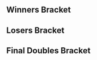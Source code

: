 {{DISPLAYTITLE:Zenith 2014: ''Melee'' Doubles Bracket}}{{SetGame|melee}}
{{tabs static
|name1=Overview
|link1=Zenith/2014/Melee
|name2=Round 1 Pools
|link2=Zenith/2014/Melee/Round 1 Pools
|name3=Round 2 Pools
|link3=Zenith/2014/Melee/Round 2 Pools
|name4=Singles Bracket
|link4=Zenith/2014/Melee/Singles Bracket
|name5=Doubles Bracket
|link5=Zenith/2014/Melee/Doubles Bracket
|This=5
}}
==Winners Bracket==
{{64DEDoublesWBracketA

<!--Round of 64-->
|r1m1t1p1=Mew2King |r1m1t1p2=Hax  |r1m1t1p1flag=us |r1m1t1p2flag=us |r1m1t1score=W |r1m1win=1
|r1m1t2p1=Bye |r1m1t2p2=Bye |r1m1p2flag= |r1m1p2score= 
|r1m2t1p1=RP |r1m2t1p2=Orji  |r1m2t1p1flag= |r1m2t1p2flag= |r1m2t1score=2 |r1m2win=1
|r1m2t2p1=Claw |r1m2t2p2=Tezzerator  |r1m2t2p1flag= |r1m2t2p2flag= |r1m2t2score=0 
|r1m3t1p1=dudutsai |r1m3t1p2=WeaponX  |r1m3t1p1flag=us |r1m3t1p2flag=us |r1m3t1score=2 |r1m3win=1
|r1m3t2p1=lilpartyguy |r1m3t2p2=Peterbread  |r1m3t2p1flag= |r1m3t2p2flag= |r1m3t2score=0 
|r1m4t1p1=Knut |r1m4t1p2=Che$$  |r1m4t1p1flag=us |r1m4t1p2flag=us |r1m4t1score=2 |r1m4win=1
|r1m4t2p1=Mcdoogle |r1m4t2p2=BigVegetaBluntz  |r1m4t2p1flag= |r1m4t2p2flag= |r1m4t2score=0 
|r1m5t1p1=Zhu |r1m5t1p2=Cactuar  |r1m5t1p1flag=us |r1m5t1p2flag=us |r1m5t1score=2 |r1m5win=1
|r1m5t2p1=Jagger |r1m5t2p2=PapaDav3  |r1m5t2p1flag= |r1m5t2p2flag= |r1m5t2score=0 
|r1m6t1p1=MasterofBlunts |r1m6t1p2=Bolt  |r1m6t1p1flag= |r1m6t1p2flag= |r1m6t1score=1 |r1m6win=2
|r1m6t2p1=SoupNJ |r1m6t2p2=Lemon  |r1m6t2p1flag= |r1m6t2p2flag= |r1m6t2score=2 
|r1m7t1p1=Swift |r1m7t1p2=Tian  |r1m7t1p1flag=us |r1m7t1p2flag=us |r1m7t1score=2 |r1m7win=1
|r1m7t2p1=WolfWarrior345 |r1m7t2p2=SmashVeteran  |r1m7t2p1flag= |r1m7t2p2flag= |r1m7t2score=0 
|r1m8t1p1=upke |r1m8t1p2=Andrewajt62  |r1m8t1p1flag= |r1m8t1p2flag= |r1m8t1score=2 |r1m8win=1
|r1m8t2p1=Elark |r1m8t2p2=EatingRaisins  |r1m8t2p1flag= |r1m8t2p2flag= |r1m8t2score=0 
|r1m9t1p1=Gahtzu |r1m9t1p2=Wizzrobe  |r1m9t1p1flag=us |r1m9t1p2flag=us |r1m9t1score=W |r1m9win=1
|r1m9t2p1=Bye |r1m9t2p2=Bye |r1m9p2flag= |r1m9p2score= 
|r1m10t1p1=Buu |r1m10t1p2=InfernalColonel  |r1m10t1p1flag= |r1m10t1p2flag= |r1m10t1score=0 |r1m10win=2
|r1m10t2p1=Oza |r1m10t2p2=samir  |r1m10t2p1flag= |r1m10t2p2flag= |r1m10t2score=2 
|r1m11t1p1=Fiya |r1m11t1p2=Cheezpuff  |r1m11t1p1flag=us |r1m11t1p2flag=us |r1m11t1score=2 |r1m11win=1
|r1m11t2p1=Puddn |r1m11t2p2=twod  |r1m11t2p1flag= |r1m11t2p2flag= |r1m11t2score=0 
|r1m12t1p1=John |r1m12t1p2=Crismas  |r1m12t1p1flag= |r1m12t1p2flag= |r1m12t1score=0 |r1m12win=2
|r1m12t2p1=Lock |r1m12t2p2=NoPantsParty  |r1m12t2p1flag= |r1m12t2p2flag= |r1m12t2score=2 
|r1m13t1p1=Nintendude |r1m13t1p2=Swedish Delight  |r1m13t1p1flag=us |r1m13t1p2flag=us |r1m13t1score=2 |r1m13win=1
|r1m13t2p1=Mattachew |r1m13t2p2=EnemyUnit  |r1m13t2p1flag= |r1m13t2p2flag= |r1m13t2score=0 
|r1m14t1p1=Barbie |r1m14t1p2=Xanax  |r1m14t1p1flag= |r1m14t1p2flag= |r1m14t1score=2 |r1m14win=1
|r1m14t2p1=Roid |r1m14t2p2=Lynx  |r1m14t2p1flag= |r1m14t2p2flag= |r1m14t2score=0 
|r1m15t1p1=Smuckers |r1m15t1p2=Smokey  |r1m15t1p1flag=us |r1m15t1p2flag=us |r1m15t1score=2 |r1m15win=1
|r1m15t2p1=Turkelton |r1m15t2p2=Urza  |r1m15t2p1flag= |r1m15t2p2flag= |r1m15t2score=0 
|r1m16t1p1=Fallout |r1m16t1p2=SoupLI  |r1m16t1p1flag= |r1m16t1p2flag= |r1m16t1score=2 |r1m16win=1
|r1m16t2p1=Oasis |r1m16t2p2=Sinji  |r1m16t2p1flag= |r1m16t2p2flag= |r1m16t2score=0 
|r1m17t1p1=Zero |r1m17t1p2=Axe |r1m1p17flag=  |r1m17t1p1flag=cl |r1m17t1p2flag=us |r1m17t1score=W |r1m17win=1
|r1m17t2p1=Bye |r1m17t2p2=Bye |r1m17p2flag= |r1m17p2score= 
|r1m18t1p1=Subtle |r1m18t1p2=JKJ  |r1m18t1p1flag= |r1m18t1p2flag=us |r1m18t1score=2 |r1m18win=1
|r1m18t2p1=Reflection |r1m18t2p2=spaceguy  |r1m18t2p1flag= |r1m18t2p2flag= |r1m18t2score=0 
|r1m19t1p1=Vino |r1m19t1p2=Future  |r1m19t1p1flag= |r1m19t1p2flag= |r1m19t1score=0 |r1m19win=2
|r1m19t2p1=MoneyL-E-D |r1m19t2p2=Minty  |r1m19t2p1flag= |r1m19t2p2flag=us |r1m19t2score=2 
|r1m20t1p1=Kaeon |r1m20t1p2=SlasherKing  |r1m20t1p1flag=us |r1m20t1p2flag= |r1m20t1score=2 |r1m20win=1
|r1m20t2p1=Fury |r1m20t2p2=BrandyB  |r1m20t2p1flag= |r1m20t2p2flag= |r1m20t2score=0 
|r1m21t1p1=Sol |r1m21t1p2=Phish-It  |r1m21t1p1flag=us |r1m21t1p2flag=us |r1m21t1score=2 |r1m21win=1
|r1m21t2p1=Rob |r1m21t2p2=Tom  |r1m21t2p1flag= |r1m21t2p2flag= |r1m21t2score=0 
|r1m22t1p1=GGKyle |r1m22t1p2=Durachef  |r1m22t1p1flag= |r1m22t1p2flag= |r1m22t1score=1 |r1m22win=2
|r1m22t2p1=Starburst420 |r1m22t2p2=moonpants  |r1m22t2p1flag= |r1m22t2p2flag= |r1m22t2score=2 
|r1m23t1p1=Ryobeat |r1m23t1p2=Codi  |r1m23t1p1flag=us |r1m23t1p2flag=us |r1m23t1score=2 |r1m23win=1
|r1m23t2p1=Zico |r1m23t2p2=Quantum  |r1m23t2p1flag= |r1m23t2p2flag= |r1m23t2score=0 
|r1m24t1p1=Mpg |r1m24t1p2=Gsg  |r1m24t1p1flag= |r1m24t1p2flag= |r1m24t1score=0 |r1m24win=2
|r1m24t2p1=Noogie |r1m24t2p2=TGP  |r1m24t2p1flag= |r1m24t2p2flag= |r1m24t2score=2 
|r1m25t1p1=The Moon |r1m25t1p2=DJ Nintendo  |r1m25t1p1flag=us |r1m25t1p2flag=us |r1m25t1score=W |r1m25win=1
|r1m25t2p1=Bye |r1m25t2p2=Bye |r1m25p2flag= |r1m25p2score= 
|r1m26t1p1=Fez$ |r1m26t1p2=Jank  |r1m26t1p1flag= |r1m26t1p2flag= |r1m26t1score=2 |r1m26win=1
|r1m26t2p1=Hakku |r1m26t2p2=Skipr  |r1m26t2p1flag= |r1m26t2p2flag= |r1m26t2score=1 
|r1m27t1p1=Kofi |r1m27t1p2=GreenRanger  |r1m27t1p1flag=us |r1m27t1p2flag=us |r1m27t1score=2 |r1m27win=1
|r1m27t2p1=Kevorkian |r1m27t2p2=Zofrea  |r1m27t2p1flag=us |r1m27t2p2flag=us |r1m27t2score=0 
|r1m28t1p1=Darktooth |r1m28t1p2=SHWA  |r1m28t1p1flag=us |r1m28t1p2flag=us |r1m28t1score=2 |r1m28win=1
|r1m28t2p1=FupaMcnugget |r1m28t2p2=TamraelGrimm  |r1m28t2p1flag= |r1m28t2p2flag= |r1m28t2score=0 
|r1m29t1p1=Zanguzen |r1m29t1p2=Jsex  |r1m29t1p1flag=us |r1m29t1p2flag=us |r1m29t1score=2 |r1m29win=1
|r1m29t2p1=RogueRev |r1m29t2p2=Alti  |r1m29t2p1flag= |r1m29t2p2flag= |r1m29t2score=0 
|r1m30t1p1=Viicando |r1m30t1p2=Infinite8bits  |r1m30t1p1flag= |r1m30t1p2flag= |r1m30t1score=0 |r1m30win=2
|r1m30t2p1=Gallo |r1m30t2p2=Eli  |r1m30t2p1flag= |r1m30t2p2flag= |r1m30t2score=2 
|r1m31t1p1=Ryan_K |r1m31t1p2=Esco  |r1m31t1p1flag=us |r1m31t1p2flag=us |r1m31t1score=2 |r1m31win=1
|r1m31t2p1=SnooSnoo |r1m31t2p2=Fitz  |r1m31t2p1flag= |r1m31t2p2flag= |r1m31t2score=0 
|r1m32t1p1=YoungMarth |r1m32t1p2=eg0r  |r1m32t1p1flag=us |r1m32t1p2flag=us |r1m32t1score=2 |r1m32win=1
|r1m32t2p1=TomKCCO |r1m32t2p2=Rob*  |r1m32t2p1flag= |r1m32t2p2flag= |r1m32t2score=0 

<!--Round of 32-->
|r2m1t1p1=Mew2King |r2m1t1p2=Hax  |r2m1t1p1flag=us |r2m1t1p2flag=us |r2m1t1score=2 |r2m1win=1
|r2m1t2p1=RP |r2m1t2p2=Orji  |r2m1t2p1flag= |r2m1t2p2flag= |r2m1t2score=0
|r2m2t1p1=dudutsai |r2m2t1p2=WeaponX  |r2m2t1p1flag=us |r2m2t1p2flag=us |r2m2t1score=2 |r2m2win=1
|r2m2t2p1=Knut |r2m2t2p2=Che$$  |r2m2t2p1flag=us |r2m2t2p2flag=us |r2m2t2score=0
|r2m3t1p1=Zhu |r2m3t1p2=Cactuar  |r2m3t1p1flag=us |r2m3t1p2flag=us |r2m3t1score=2 |r2m3win=1
|r2m3t2p1=SoupNJ |r2m3t2p2=Lemon  |r2m3t2p1flag= |r2m3t2p2flag= |r2m3t2score=0
|r2m4t1p1=Swift |r2m4t1p2=Tian  |r2m4t1p1flag=us |r2m4t1p2flag=us |r2m4t1score=2 |r2m4win=1
|r2m4t2p1=upke |r2m4t2p2=Andrewajt62  |r2m4t2p1flag= |r2m4t2p2flag= |r2m4t2score=0
|r2m5t1p1=Gahtzu |r2m5t1p2=Wizzrobe  |r2m5t1p1flag=us |r2m5t1p2flag=us |r2m5t1score=2 |r2m5win=1
|r2m5t2p1=Oza |r2m5t2p2=samir  |r2m5t2p1flag= |r2m5t2p2flag= |r2m5t2score=0
|r2m6t1p1=Fiya |r2m6t1p2=Cheezpuff  |r2m6t1p1flag=us |r2m6t1p2flag=us |r2m6t1score=2 |r2m6win=1
|r2m6t2p1=Lock |r2m6t2p2=NoPantsParty  |r2m6t2p1flag= |r2m6t2p2flag= |r2m6t2score=0
|r2m7t1p1=Nintendude |r2m7t1p2=Swedish Delight  |r2m7t1p1flag=us |r2m7t1p2flag=us |r2m7t1score=2 |r2m7win=1
|r2m7t2p1=Barbie |r2m7t2p2=Xanax  |r2m7t2p1flag= |r2m7t2p2flag= |r2m7t2score=0
|r2m8t1p1=Smuckers |r2m8t1p2=Smokey  |r2m8t1p1flag=us |r2m8t1p2flag=us |r2m8t1score=2 |r2m8win=1
|r2m8t2p1=Fallout |r2m8t2p2=SoupLI  |r2m8t2p1flag= |r2m8t2p2flag= |r2m8t2score=0
|r2m9t1p1=Zero |r2m9t1p2=Axe  |r2m9t1p1flag=cl |r2m9t1p2flag=us |r2m9t1score=2 |r2m9win=1
|r2m9t2p1=Subtle |r2m9t2p2=JKJ  |r2m9t2p1flag= |r2m9t2p2flag=us |r2m9t2score=0
|r2m10t1p1=MoneyL-E-D |r2m10t1p2=Minty  |r2m10t1p1flag= |r2m10t1p2flag=us |r2m10t1score=0 |r2m10win=2
|r2m10t2p1=Kaeon |r2m10t2p2=SlasherKing  |r2m10t2p1flag=us |r2m10t2p2flag= |r2m10t2score=2
|r2m11t1p1=Sol |r2m11t1p2=Phish-It  |r2m11t1p1flag=us |r2m11t1p2flag=us |r2m11t1score=2 |r2m11win=1
|r2m11t2p1=Starburst420 |r2m11t2p2=moonpants  |r2m11t2p1flag= |r2m11t2p2flag= |r2m11t2score=0
|r2m12t1p1=Ryobeat |r2m12t1p2=Codi  |r2m12t1p1flag=us |r2m12t1p2flag=us |r2m12t1score=2 |r2m12win=1
|r2m12t2p1=Noogie |r2m12t2p2=TGP  |r2m12t2p1flag= |r2m12t2p2flag= |r2m12t2score=0
|r2m13t1p1=The Moon |r2m13t1p2=DJ Nintendo  |r2m13t1p1flag=us |r2m13t1p2flag=us |r2m13t1score=2 |r2m13win=1
|r2m13t2p1=Fez$ |r2m13t2p2=Jank  |r2m13t2p1flag= |r2m13t2p2flag= |r2m13t2score=0
|r2m14t1p1=Kofi |r2m14t1p2=GreenRanger  |r2m14t1p1flag=us |r2m14t1p2flag=us |r2m14t1score=0 |r2m14win=2
|r2m14t2p1=Darktooth |r2m14t2p2=SHWA  |r2m14t2p1flag=us |r2m14t2p2flag=us |r2m14t2score=2
|r2m15t1p1=Zanguzen |r2m15t1p2=Jsex  |r2m15t1p1flag=us |r2m15t1p2flag=us |r2m15t1score=2 |r2m15win=1
|r2m15t2p1=Gallo |r2m15t2p2=Eli  |r2m15t2p1flag= |r2m15t2p2flag= |r2m15t2score=0
|r2m16t1p1=Ryan_K |r2m16t1p2=Esco  |r2m16t1p1flag=us |r2m16t1p2flag=us |r2m16t1score=2 |r2m16win=1
|r2m16t2p1=YoungMarth |r2m16t2p2=eg0r  |r2m16t2p1flag=us |r2m16t2p2flag=us |r2m16t2score=0

<!--Round of 16-->
|r3m1t1p1=Mew2King |r3m1t1p2=Hax  |r3m1t1p1flag=us |r3m1t1p2flag=us |r3m1t1score=2 |r3m1win=1
|r3m1t2p1=dudutsai |r3m1t2p2=WeaponX  |r3m1t2p1flag=us |r3m1t2p2flag=us |r3m1t2score=0

|r3m2t1p1=Zhu |r3m2t1p2=Cactuar  |r3m2t1p1flag=us |r3m2t1p2flag=us |r3m2t1score=2 |r3m2win=1
|r3m2t2p1=Swift |r3m2t2p2=Tian  |r3m2t2p1flag=us |r3m2t2p2flag=us |r3m2t2score=1
|r3m2t1p1char1=fox |r3m2t1p1stock1=0 |r3m2t1p2char1=fox |r3m2t1p2stock1=0
|r3m2t2p1char1=fox |r3m2t2p1stock1=1 |r3m2t2p2char1=sheik |r3m2t2p2stock1=1 |r3m2win1=2 |r3m2stage1=Dream Land
|r3m2t1p1char2=fox |r3m2t1p1stock2=2 |r3m2t1p2char2=fox |r3m2t1p2stock2=1
|r3m2t2p1char2=fox |r3m2t2p1stock2=0 |r3m2t2p2char2=sheik |r3m2t2p2stock2=0 |r3m2win2=1 |r3m2stage2=Final Destination
|r3m2t1p1char3=fox |r3m2t1p1stock3=1 |r3m2t1p2char3=fox |r3m2t1p2stock3=1
|r3m2t2p1char3=fox |r3m2t2p1stock3=0 |r3m2t2p2char3=sheik |r3m2t2p2stock3=0 |r3m2win3=1 |r3m2stage3=Yoshi's Story
|r3m2details={{BracketMatchDetails|preview=|lrthread=|interview=|recap=|comment=|live=|vod=https://youtu.be/uamTtYj2-LE}}

|r3m3t1p1=Gahtzu |r3m3t1p2=Wizzrobe  |r3m3t1p1flag=us |r3m3t1p2flag=us |r3m3t1score=2 |r3m3win=1
|r3m3t2p1=Fiya |r3m3t2p2=Cheezpuff  |r3m3t2p1flag=us |r3m3t2p2flag=us |r3m3t2score=0
|r3m4t1p1=Nintendude |r3m4t1p2=Swedish Delight  |r3m4t1p1flag=us |r3m4t1p2flag=us |r3m4t1score=2 |r3m4win=1
|r3m4t2p1=Smuckers |r3m4t2p2=Smokey  |r3m4t2p1flag=us |r3m4t2p2flag=us |r3m4t2score=0
|r3m5t1p1=Zero |r3m5t1p2=Axe  |r3m5t1p1flag=cl |r3m5t1p2flag=us |r3m5t1score=2 |r3m5win=1
|r3m5t2p1=Kaeon |r3m5t2p2=SlasherKing  |r3m5t2p1flag=us |r3m5t2p2flag= |r3m5t2score=0

|r3m6t1p1=Sol |r3m6t1p2=Phish-It  |r3m6t1p1flag=us |r3m6t1p2flag=us |r3m6t1score=2 |r3m6win=1
|r3m6t2p1=Ryobeat |r3m6t2p2=Codi  |r3m6t2p1flag=us |r3m6t2p2flag=us |r3m6t2score=0
|r3m6t1p1char1=fox |r3m6t1p1stock1=1 |r3m6t1p2char1=peach |r3m6t1p2stock1=2
|r3m6t2p1char1=peach |r3m6t2p1stock1=0 |r3m6t2p2char1=fox |r3m6t2p2stock1=0 |r3m6win1=1 |r3m6stage1=Battlefield
|r3m6t1p1char2=fox |r3m6t1p1stock2=1 |r3m6t1p2char2=peach |r3m6t1p2stock2=0
|r3m6t2p1char2=peach |r3m6t2p1stock2=0 |r3m6t2p2char2=fox |r3m6t2p2stock2=0 |r3m6win2=1 |r3m6stage2=Pokémon Stadium
|r3m6details={{BracketMatchDetails|preview=|lrthread=|interview=|recap=|comment=|live=|vod=https://youtu.be/7j2jnCsMvq8}}

|r3m7t1p1=The Moon |r3m7t1p2=DJ Nintendo  |r3m7t1p1flag=us |r3m7t1p2flag=us |r3m7t1score=2 |r3m7win=1
|r3m7t2p1=Darktooth |r3m7t2p2=SHWA  |r3m7t2p1flag=us |r3m7t2p2flag=us |r3m7t2score=0
|r3m8t1p1=Zanguzen |r3m8t1p2=Jsex  |r3m8t1p1flag=us |r3m8t1p2flag=us |r3m8t1score=2 |r3m8win=1
|r3m8t2p1=Ryan_K |r3m8t2p2=Esco  |r3m8t2p1flag=us |r3m8t2p2flag=us |r3m8t2score=1

<!--Round of 8-->
|r4m1t1p1=Mew2King |r4m1t1p2=Hax  |r4m1t1p1flag=us |r4m1t1p2flag=us |r4m1t1score=2 |r4m1win=1
|r4m1t2p1=Zhu |r4m1t2p2=Cactuar  |r4m1t2p1flag=us |r4m1t2p2flag=us |r4m1t2score=0
|r4m1t1p1char1=sheik |r4m1t1p1stock1=2 |r4m1t1p2char1=fox |r4m1t1p2stock1=2
|r4m1t2p1char1=falco |r4m1t2p1stock1=0 |r4m1t2p2char1=fox |r4m1t2p2stock1=0 |r4m1win1=1 |r4m1stage1=Final Destination
|r4m1t1p1char2=sheik |r4m1t1p1stock2=1 |r4m1t1p2char2=fox |r4m1t1p2stock2=2
|r4m1t2p1char2=fox |r4m1t2p1stock2=0 |r4m1t2p2char2=fox |r4m1t2p2stock2=0 |r4m1win2=1 |r4m1stage2=Pokémon Stadium
|r4m1details={{BracketMatchDetails|preview=|lrthread=|interview=|recap=|comment=|live=|vod=https://youtu.be/hR4Nu834H7U}}

|r4m2t1p1=Gahtzu |r4m2t1p2=Wizzrobe  |r4m2t1p1flag=us |r4m2t1p2flag=us |r4m2t1score=0 |r4m2win=2
|r4m2t2p1=Nintendude |r4m2t2p2=Swedish Delight  |r4m2t2p1flag=us |r4m2t2p2flag=us |r4m2t2score=2

|r4m3t1p1=Zero |r4m3t1p2=Axe  |r4m3t1p1flag=cl |r4m3t1p2flag=us |r4m3t1score=2 |r4m3win=1
|r4m3t2p1=Sol |r4m3t2p2=Phish-It  |r4m3t2p1flag=us |r4m3t2p2flag=us |r4m3t2score=0
|r4m3t1p1char1=fox |r4m3t1p1stock1=2 |r4m3t1p2char1=pikachu |r4m3t1p2stock1=3
|r4m3t2p1char1=fox |r4m3t2p1stock1=0 |r4m3t2p2char1=peach |r4m3t2p2stock1=0 |r4m3win1=1 |r4m3stage1=Battlefield
|r4m3t1p1char2=fox |r4m3t1p1stock2=1 |r4m3t1p2char2=pikachu |r4m3t1p2stock2=1
|r4m3t2p1char2=fox |r4m3t2p1stock2=0 |r4m3t2p2char2=ganon |r4m3t2p2stock2=0 |r4m3win2=1 |r4m3stage2=Battlefield
|r4m3details={{BracketMatchDetails|preview=|lrthread=|interview=|recap=|comment=|live=|vod=https://youtu.be/-UOzxuSa_TU}}

|r4m4t1p1=The Moon |r4m4t1p2=DJ Nintendo  |r4m4t1p1flag=us |r4m4t1p2flag=us |r4m4t1score=2 |r4m4win=1
|r4m4t2p1=Zanguzen |r4m4t2p2=Jsex  |r4m4t2p1flag=us |r4m4t2p2flag=us |r4m4t2score=0

<!--Round of 4-->
|r5m1t1p1=Mew2King |r5m1t1p2=Hax  |r5m1t1p1flag=us |r5m1t1p2flag=us |r5m1t1score=2 
|r5m1t2p1=Nintendude |r5m1t2p2=Swedish Delight  |r5m1t2p1flag=us |r5m1t2p2flag=us |r5m1t2score=0 |r5m1win=1
|r5m1t1p1char1=sheik |r5m1t1p1stock1=2 |r5m1t1p2char1=fox |r5m1t1p2stock1=2
|r5m1t2p1char1=ic |r5m1t2p1stock1=0 |r5m1t2p2char1=sheik |r5m1t2p2stock1=0 |r5m1win1=1 |r5m1stage1=Final Destination
|r5m1t1p1char2=sheik |r5m1t1p1stock2=2 |r5m1t1p2char2=fox |r5m1t1p2stock2=2
|r5m1t2p1char2=ic |r5m1t2p1stock2=0 |r5m1t2p2char2=sheik |r5m1t2p2stock2=0 |r5m1win2=1 |r5m1stage2=Battlefield
|r5m1details={{BracketMatchDetails|preview=|lrthread=|interview=|recap=|comment=|live=|vod=https://youtu.be/JQtu_ug4HrE}}

|r5m2t1p1=Zero |r5m2t1p2=Axe  |r5m2t1p1flag=cl |r5m2t1p2flag=us |r5m2t1score=2 
|r5m2t2p1=The Moon |r5m2t2p2=DJ Nintendo  |r5m2t2p1flag=us |r5m2t2p2flag=us |r5m2t2score=0 |r5m2win=1
|r5m2t1p1char1=fox |r5m2t1p1stock1=0 |r5m2t1p2char1=pikachu |r5m2t1p2stock1=1
|r5m2t2p1char1=marth |r5m2t2p1stock1=0 |r5m2t2p2char1=fox |r5m2t2p2stock1=0 |r5m2win1=1 |r5m2stage1=Battlefield
|r5m2t1p1char2=fox |r5m2t1p1stock2=1 |r5m2t1p2char2=pikachu |r5m2t1p2stock2=0
|r5m2t2p1char2=marth |r5m2t2p1stock2=0 |r5m2t2p2char2=fox |r5m2t2p2stock2=0 |r5m2win2=1 |r5m2stage2=Battlefield
|r5m2details={{BracketMatchDetails|preview=|lrthread=|interview=|recap=|comment=|live=|vod=https://youtu.be/MAx472vLGEk}}
}}

==Losers Bracket==
{{64DEDoublesLBracketSmwA
|tourneylink=Zenith/2014/Melee
|tourneyname=Zenith 2014
|l1placement=49-64
|l2placement=33-48
|l3placement=25-32
|l4placement=17-24
|l5placement=13-16
|l6placement=9-12
|l7placement=7-8
|l8placement=5-6

|l1m1t1p1=Bye |l1m1t1p2=Bye |l1m1p1flag= |l1m1p1score= |l1m1win=
|l1m1t2p1=Bye |l1m1t2p2=Bye |l1m1p2flag= |l1m1p2score= 
|l1m2t1p1=lilpartyguy |l1m2t1p2=Peterbread  |l1m2t1p1flag= |l1m2t1p2flag= |l1m2t1score=0 |l1m2win=2
|l1m2t2p1=Mcdoogle |l1m2t2p2=BigVegetaBluntz  |l1m2t2p1flag= |l1m2t2p2flag= |l1m2t2score=2 
|l1m3t1p1=Jagger |l1m3t1p2=PapaDav3  |l1m3t1p1flag= |l1m3t1p2flag= |l1m3t1score=0 |l1m3win=2
|l1m3t2p1=MasterofBlunts |l1m3t2p2=Bolt  |l1m3t2p1flag= |l1m3t2p2flag= |l1m3t2score=2 
|l1m4t1p1=WolfWarrior345 |l1m4t1p2=SmashVeteran  |l1m4t1p1flag= |l1m4t1p2flag= |l1m4t1score=0 |l1m4win=2
|l1m4t2p1=Elark |l1m4t2p2=EatingRaisins  |l1m4t2p1flag= |l1m4t2p2flag= |l1m4t2score=2 
|l1m5t1p1=Bye |l1m5t1p2=Bye |l1m5p1flag= |l1m5p1score= |l1m5win=
|l1m5t2p1=Bye |l1m5t2p2=Bye |l1m5p2flag= |l1m5p2score= 
|l1m6t1p1=Puddn |l1m6t1p2=twod  |l1m6t1p1flag= |l1m6t1p2flag= |l1m6t1score=0 |l1m6win=2
|l1m6t2p1=John |l1m6t2p2=Crismas  |l1m6t2p1flag= |l1m6t2p2flag= |l1m6t2score=2 
|l1m7t1p1=Mattachew |l1m7t1p2=EnemyUnit  |l1m7t1p1flag= |l1m7t1p2flag= |l1m7t1score=0 |l1m7win=2
|l1m7t2p1=Roid |l1m7t2p2=Lynx  |l1m7t2p1flag= |l1m7t2p2flag= |l1m7t2score=2 
|l1m8t1p1=Turkelton |l1m8t1p2=Urza  |l1m8t1p1flag= |l1m8t1p2flag= |l1m8t1score=0 |l1m8win=2
|l1m8t2p1=Oasis |l1m8t2p2=Sinji  |l1m8t2p1flag= |l1m8t2p2flag= |l1m8t2score=2 
|l1m9t1p1=Bye |l1m9t1p2=Bye |l1m9p1flag= |l1m9p1score= |l1m9win=
|l1m9t2p1=Bye |l1m9t2p2=Bye |l1m9p2flag= |l1m9p2score= 
|l1m10t1p1=Vino |l1m10t1p2=Future  |l1m10t1p1flag= |l1m10t1p2flag= |l1m10t1score=2 |l1m10win=1
|l1m10t2p1=Fury |l1m10t2p2=BrandyB  |l1m10t2p1flag= |l1m10t2p2flag= |l1m10t2score=0 
|l1m11t1p1=Rob |l1m11t1p2=Tom  |l1m11t1p1flag= |l1m11t1p2flag= |l1m11t1score=2 |l1m11win=1
|l1m11t2p1=GGKyle |l1m11t2p2=Durachef  |l1m11t2p1flag= |l1m11t2p2flag= |l1m11t2score=0 
|l1m12t1p1=Zico |l1m12t1p2=Quantum  |l1m12t1p1flag= |l1m12t1p2flag= |l1m12t1score=0 |l1m12win=2
|l1m12t2p1=Mpg |l1m12t2p2=Gsg  |l1m12t2p1flag= |l1m12t2p2flag= |l1m12t2score=2 
|l1m13t1p1=Bye |l1m13t1p2=Bye |l1m13p1flag= |l1m13p1score= |l1m13win=
|l1m13t2p1=Bye |l1m13t2p2=Bye |l1m13p2flag= |l1m13p2score= 
|l1m14t1p1=Kevorkian |l1m14t1p2=Zofrea  |l1m14t1p1flag=us |l1m14t1p2flag=us |l1m14t1score=2 |l1m14win=1
|l1m14t2p1=FupaMcnugget |l1m14t2p2=TamraelGrimm  |l1m14t2p1flag= |l1m14t2p2flag= |l1m14t2score=0 
|l1m15t1p1=RogueRev |l1m15t1p2=Alti  |l1m15t1p1flag= |l1m15t1p2flag= |l1m15t1score=2 |l1m15win=1
|l1m15t2p1=Viicando |l1m15t2p2=Infinite8bits  |l1m15t2p1flag= |l1m15t2p2flag= |l1m15t2score=0 
|l1m16t1p1=SnooSnoo |l1m16t1p2=Fitz  |l1m16t1p1flag= |l1m16t1p2flag= |l1m16t1score=2 |l1m16win=1
|l1m16t2p1=TomKCCO |l1m16t2p2=Rob*  |l1m16t2p1flag= |l1m16t2p2flag= |l1m16t2score=1 

|l2m1t1p1=Fallout |l2m1t1p2=SoupLI  |l2m1t1p1flag= |l2m1t1p2flag= |l2m1t1score=2 |l2m1win=1
|l2m1t2p1=Claw |l2m1t2p2=Tezzerator  |l2m1t2p1flag= |l2m1t2p2flag= |l2m1t2score=0
|l2m2t1p1=Barbie |l2m2t1p2=Xanax  |l2m2t1p1flag= |l2m2t1p2flag= |l2m2t1score=2 |l2m2win=1
|l2m2t2p1=Mcdoogle |l2m2t2p2=BigVegetaBluntz  |l2m2t2p1flag= |l2m2t2p2flag= |l2m2t2score=0
|l2m3t1p1=Lock |l2m3t1p2=NoPantsParty  |l2m3t1p1flag= |l2m3t1p2flag= |l2m3t1score=0 |l2m3win=2
|l2m3t2p1=MasterofBlunts |l2m3t2p2=Bolt  |l2m3t2p1flag= |l2m3t2p2flag= |l2m3t2score=2
|l2m4t1p1=Oza |l2m4t1p2=samir  |l2m4t1p1flag= |l2m4t1p2flag= |l2m4t1score=2 |l2m4win=1
|l2m4t2p1=Elark |l2m4t2p2=EatingRaisins  |l2m4t2p1flag= |l2m4t2p2flag= |l2m4t2score=0
|l2m5t1p1=upke |l2m5t1p2=Andrewajt62  |l2m5t1p1flag= |l2m5t1p2flag= |l2m5t1score=2 |l2m5win=1
|l2m5t2p1=Buu |l2m5t2p2=InfernalColonel  |l2m5t2p1flag= |l2m5t2p2flag= |l2m5t2score=0
|l2m6t1p1=SoupNJ |l2m6t1p2=Lemon  |l2m6t1p1flag= |l2m6t1p2flag= |l2m6t1score=0 |l2m6win=2
|l2m6t2p1=John |l2m6t2p2=Crismas  |l2m6t2p1flag= |l2m6t2p2flag= |l2m6t2score=2
|l2m7t1p1=Knut |l2m7t1p2=Che$$  |l2m7t1p1flag=us |l2m7t1p2flag=us |l2m7t1score=2 |l2m7win=1
|l2m7t2p1=Roid |l2m7t2p2=Lynx  |l2m7t2p1flag= |l2m7t2p2flag= |l2m7t2score=0
|l2m8t1p1=RP |l2m8t1p2=Orji  |l2m8t1p1flag= |l2m8t1p2flag= |l2m8t1score=0 |l2m8win=2
|l2m8t2p1=Oasis |l2m8t2p2=Sinji  |l2m8t2p1flag= |l2m8t2p2flag= |l2m8t2score=2
|l2m9t1p1=YoungMarth |l2m9t1p2=eg0r  |l2m9t1p1flag=us |l2m9t1p2flag=us |l2m9t1score=2 |l2m9win=1
|l2m9t2p1=Reflection |l2m9t2p2=spaceguy  |l2m9t2p1flag= |l2m9t2p2flag= |l2m9t2score=0
|l2m10t1p1=Gallo |l2m10t1p2=Eli  |l2m10t1p1flag= |l2m10t1p2flag= |l2m10t1score=0 |l2m10win=2
|l2m10t2p1=Vino |l2m10t2p2=Future  |l2m10t2p1flag= |l2m10t2p2flag= |l2m10t2score=2
|l2m11t1p1=Kofi |l2m11t1p2=GreenRanger  |l2m11t1p1flag=us |l2m11t1p2flag=us |l2m11t1score=2 |l2m11win=1
|l2m11t2p1=Rob |l2m11t2p2=Tom  |l2m11t2p1flag= |l2m11t2p2flag= |l2m11t2score=0
|l2m12t1p1=Fez$ |l2m12t1p2=Jank  |l2m12t1p1flag= |l2m12t1p2flag= |l2m12t1score=0 |l2m12win=2
|l2m12t2p1=Mpg |l2m12t2p2=Gsg  |l2m12t2p1flag= |l2m12t2p2flag= |l2m12t2score=2
|l2m13t1p1=Noogie |l2m13t1p2=TGP  |l2m13t1p1flag= |l2m13t1p2flag= |l2m13t1score=0 |l2m13win=2
|l2m13t2p1=Hakku |l2m13t2p2=Skipr  |l2m13t2p1flag= |l2m13t2p2flag= |l2m13t2score=2
|l2m14t1p1=Starburst420 |l2m14t1p2=moonpants  |l2m14t1p1flag= |l2m14t1p2flag= |l2m14t1score=0 |l2m14win=2
|l2m14t2p1=Kevorkian |l2m14t2p2=Zofrea  |l2m14t2p1flag=us |l2m14t2p2flag=us |l2m14t2score=2
|l2m15t1p1=MoneyL-E-D |l2m15t1p2=Minty  |l2m15t1p1flag= |l2m15t1p2flag=us |l2m15t1score=2 |l2m15win=1
|l2m15t2p1=RogueRev |l2m15t2p2=Alti  |l2m15t2p1flag= |l2m15t2p2flag= |l2m15t2score=0
|l2m16t1p1=Subtle |l2m16t1p2=JKJ  |l2m16t1p1flag= |l2m16t1p2flag=us |l2m16t1score=2 |l2m16win=1
|l2m16t2p1=SnooSnoo |l2m16t2p2=Fitz  |l2m16t2p1flag= |l2m16t2p2flag= |l2m16t2score=1

|l3m1t1p1=Fallout |l3m1t1p2=SoupLI  |l3m1t1p1flag= |l3m1t1p2flag= |l3m1t1score=0 |l3m1win=2
|l3m1t2p1=Barbie |l3m1t2p2=Xanax  |l3m1t2p1flag= |l3m1t2p2flag= |l3m1t2score=2
|l3m2t1p1=MasterofBlunts |l3m2t1p2=Bolt  |l3m2t1p1flag= |l3m2t1p2flag= |l3m2t1score=2 |l3m2win=1
|l3m2t2p1=Oza |l3m2t2p2=samir  |l3m2t2p1flag= |l3m2t2p2flag= |l3m2t2score=0
|l3m3t1p1=upke |l3m3t1p2=Andrewajt62  |l3m3t1p1flag= |l3m3t1p2flag= |l3m3t1score=1 |l3m3win=2
|l3m3t2p1=John |l3m3t2p2=Crismas  |l3m3t2p1flag= |l3m3t2p2flag= |l3m3t2score=2
|l3m4t1p1=Knut |l3m4t1p2=Che$$  |l3m4t1p1flag=us |l3m4t1p2flag=us |l3m4t1score=2 |l3m4win=1
|l3m4t2p1=Oasis |l3m4t2p2=Sinji  |l3m4t2p1flag= |l3m4t2p2flag= |l3m4t2score=1
|l3m5t1p1=YoungMarth |l3m5t1p2=eg0r  |l3m5t1p1flag=us |l3m5t1p2flag=us |l3m5t1score=2 |l3m5win=1
|l3m5t2p1=Vino |l3m5t2p2=Future  |l3m5t2p1flag= |l3m5t2p2flag= |l3m5t2score=1
|l3m6t1p1=Kofi |l3m6t1p2=GreenRanger  |l3m6t1p1flag=us |l3m6t1p2flag=us |l3m6t1score=2 |l3m6win=1
|l3m6t2p1=Mpg |l3m6t2p2=Gsg  |l3m6t2p1flag= |l3m6t2p2flag= |l3m6t2score=0
|l3m7t1p1=Hakku |l3m7t1p2=Skipr  |l3m7t1p1flag= |l3m7t1p2flag= |l3m7t1score=0 |l3m7win=2
|l3m7t2p1=Kevorkian |l3m7t2p2=Zofrea  |l3m7t2p1flag=us |l3m7t2p2flag=us |l3m7t2score=2
|l3m8t1p1=MoneyL-E-D |l3m8t1p2=Minty  |l3m8t1p1flag= |l3m8t1p2flag=us |l3m8t1score=2 |l3m8win=1
|l3m8t2p1=Subtle |l3m8t2p2=JKJ  |l3m8t2p1flag= |l3m8t2p2flag=us |l3m8t2score=1

|l4m1t1p1=Swift |l4m1t1p2=Tian  |l4m1t1p1flag=us |l4m1t1p2flag=us |l4m1t1score=2 |l4m1win=1
|l4m1t2p1=Barbie |l4m1t2p2=Xanax  |l4m1t2p1flag= |l4m1t2p2flag= |l4m1t2score=0
|l4m1t1p1char1=fox |l4m1t1p1stock1=1 |l4m1t1p2char1=sheik |l4m1t1p2stock1=2
|l4m1t2p1char1=samus |l4m1t2p1stock1=0 |l4m1t2p2char1=sheik |l4m1t2p2stock1=0 |l4m1win1=1 |l4m1stage1=Battlefield
|l4m1t1p1char2=marth |l4m1t1p1stock2=2 |l4m1t1p2char2=sheik |l4m1t1p2stock2=2
|l4m1t2p1char2=samus |l4m1t2p1stock2=0 |l4m1t2p2char2=sheik |l4m1t2p2stock2=0 |l4m1win2=1 |l4m1stage2=Battlefield
|l4m1details={{BracketMatchDetails|preview=|lrthread=|interview=|recap=|comment=|live=|vod=https://youtu.be/Gqx_Wo_GWYM}}

|l4m2t1p1=dudutsai |l4m2t1p2=WeaponX  |l4m2t1p1flag=us |l4m2t1p2flag=us |l4m2t1score=2 |l4m2win=1
|l4m2t2p1=MasterofBlunts |l4m2t2p2=Bolt  |l4m2t2p1flag= |l4m2t2p2flag= |l4m2t2score=0
|l4m3t1p1=Smuckers |l4m3t1p2=Smokey  |l4m3t1p1flag=us |l4m3t1p2flag=us |l4m3t1score=2 |l4m3win=1
|l4m3t2p1=John |l4m3t2p2=Crismas  |l4m3t2p1flag= |l4m3t2p2flag= |l4m3t2score=1
|l4m4t1p1=Fiya |l4m4t1p2=Cheezpuff  |l4m4t1p1flag=us |l4m4t1p2flag=us |l4m4t1score=2 |l4m4win=1
|l4m4t2p1=Knut |l4m4t2p2=Che$$  |l4m4t2p1flag=us |l4m4t2p2flag=us |l4m4t2score=0
|l4m5t1p1=Ryobeat |l4m5t1p2=Codi  |l4m5t1p1flag=us |l4m5t1p2flag=us |l4m5t1score=2 |l4m5win=1
|l4m5t2p1=YoungMarth |l4m5t2p2=eg0r  |l4m5t2p1flag=us |l4m5t2p2flag=us |l4m5t2score=0
|l4m6t1p1=Kaeon |l4m6t1p2=SlasherKing  |l4m6t1p1flag=us |l4m6t1p2flag= |l4m6t1score=1 |l4m6win=2
|l4m6t2p1=Kofi |l4m6t2p2=GreenRanger  |l4m6t2p1flag=us |l4m6t2p2flag=us |l4m6t2score=2
|l4m7t1p1=Ryan_K |l4m7t1p2=Esco  |l4m7t1p1flag=us |l4m7t1p2flag=us |l4m7t1score=2 |l4m7win=1
|l4m7t2p1=Kevorkian |l4m7t2p2=Zofrea  |l4m7t2p1flag=us |l4m7t2p2flag=us |l4m7t2score=0
|l4m8t1p1=Darktooth |l4m8t1p2=SHWA  |l4m8t1p1flag=us |l4m8t1p2flag=us |l4m8t1score=2 |l4m8win=1
|l4m8t2p1=MoneyL-E-D |l4m8t2p2=Minty  |l4m8t2p1flag= |l4m8t2p2flag=us |l4m8t2score=0

|l5m1t1p1=Swift |l5m1t1p2=Tian  |l5m1t1p1flag=us |l5m1t1p2flag=us |l5m1t1score=2 |l5m1win=1
|l5m1t2p1=dudutsai |l5m1t2p2=WeaponX  |l5m1t2p1flag=us |l5m1t2p2flag=us |l5m1t2score=0
|l5m2t1p1=Smuckers |l5m2t1p2=Smokey  |l5m2t1p1flag=us |l5m2t1p2flag=us |l5m2t1score=0 |l5m2win=2
|l5m2t2p1=Fiya |l5m2t2p2=Cheezpuff  |l5m2t2p1flag=us |l5m2t2p2flag=us |l5m2t2score=2
|l5m3t1p1=Ryobeat |l5m3t1p2=Codi  |l5m3t1p1flag=us |l5m3t1p2flag=us |l5m3t1score=2 |l5m3win=1
|l5m3t2p1=Kofi |l5m3t2p2=GreenRanger  |l5m3t2p1flag=us |l5m3t2p2flag=us |l5m3t2score=0
|l5m4t1p1=Ryan_K |l5m4t1p2=Esco  |l5m4t1p1flag=us |l5m4t1p2flag=us |l5m4t1score=2 |l5m4win=1
|l5m4t2p1=Darktooth |l5m4t2p2=SHWA  |l5m4t2p1flag=us |l5m4t2p2flag=us |l5m4t2score=0

|l6m1t1p1=Gahtzu |l6m1t1p2=Wizzrobe  |l6m1t1p1flag=us |l6m1t1p2flag=us |l6m1t1score=0 |l6m1win=2
|l6m1t2p1=Swift |l6m1t2p2=Tian  |l6m1t2p1flag=us |l6m1t2p2flag=us |l6m1t2score=2
|l6m2t1p1=Zhu |l6m2t1p2=Cactuar  |l6m2t1p1flag=us |l6m2t1p2flag=us |l6m2t1score=2 |l6m2win=1
|l6m2t2p1=Fiya |l6m2t2p2=Cheezpuff  |l6m2t2p1flag=us |l6m2t2p2flag=us |l6m2t2score=1
|l6m3t1p1=Zanguzen |l6m3t1p2=Jsex  |l6m3t1p1flag=us |l6m3t1p2flag=us |l6m3t1score=2 |l6m3win=1
|l6m3t2p1=Ryobeat |l6m3t2p2=Codi  |l6m3t2p1flag=us |l6m3t2p2flag=us |l6m3t2score=0
|l6m4t1p1=Sol |l6m4t1p2=Phish-It  |l6m4t1p1flag=us |l6m4t1p2flag=us |l6m4t1score=1 |l6m4win=2
|l6m4t2p1=Ryan_K |l6m4t2p2=Esco  |l6m4t2p1flag=us |l6m4t2p2flag=us |l6m4t2score=2

|l7m1t1p1=Swift |l7m1t1p2=Tian  |l7m1t1p1flag=us |l7m1t1p2flag=us |l7m1t1score=0 |l7m1win=2
|l7m1t2p1=Zhu |l7m1t2p2=Cactuar  |l7m1t2p1flag=us |l7m1t2p2flag=us |l7m1t2score=2
|l7m2t1p1=Zanguzen |l7m2t1p2=Jsex  |l7m2t1p1flag=us |l7m2t1p2flag=us |l7m2t1score=2 |l7m2win=1
|l7m2t2p1=Ryan_K |l7m2t2p2=Esco  |l7m2t2p1flag=us |l7m2t2p2flag=us |l7m2t2score=0

|l8m1t1p1=Nintendude |l8m1t1p2=Swedish Delight  |l8m1t1p1flag=us |l8m1t1p2flag=us |l8m1t1score=1 |l8m1win=2
|l8m1t2p1=Zhu |l8m1t2p2=Cactuar  |l8m1t2p1flag=us |l8m1t2p2flag=us |l8m1t2score=2
|l8m2t1p1=The Moon |l8m2t1p2=DJ Nintendo  |l8m2t1p1flag=us |l8m2t1p2flag=us |l8m2t1score=0 |l8m2win=2
|l8m2t2p1=Zanguzen |l8m2t2p2=Jsex  |l8m2t2p1flag=us |l8m2t2p2flag=us |l8m2t2score=2
}}
<onlyinclude>
==Final Doubles Bracket==
{{DEFinalDoublesSmwBracket
|tourneylink=Zenith/2014/Melee
|tourneyname=Zenith 2014
|l1placement=4
|r2placement=3
|r3loserplacement=2
|r3winnerplacement=1

<!-- FROM WINNERS -->
|r1m1t1p1=Mew2King |r1m1t1p1flag=us
|r1m1t1p2=Hax |r1m1t1p2flag=us |r1m1t1score={{win}}
|r1m1t2p1=ZeRo |r1m1t2p1flag=cl
|r1m1t2p2=Axe |r1m1t2p2flag=us |r1m1t2score=
|r1m1win=1
|r1m1t1p1char1= |r1m1t1p1stock1= |r1m1t1p2char1=  |r1m1t1p2stock1=
|r1m1t2p1char1= |r1m1t2p1stock1= |r1m1t2p2char1=  |r1m1t2p2stock1= |r1m1win1= |r1m1stage1=
|r1m1t1p1char2= |r1m1t1p1stock2= |r1m1t1p2char2=  |r1m1t1p2stock2=
|r1m1t2p1char2= |r1m1t2p1stock2= |r1m1t2p2char2=  |r1m1t2p2stock2= |r1m1win2= |r1m1stage2=
|r1m1t1p1char3= |r1m1t1p1stock3= |r1m1t1p2char3=  |r1m1t1p2stock3=
|r1m1t2p1char3= |r1m1t2p1stock3= |r1m1t2p2char3=  |r1m1t2p2stock3= |r1m1win3= |r1m1stage3=
|r1m1t1p1char4= |r1m1t1p1stock4= |r1m1t1p2char4=  |r1m1t1p2stock4=
|r1m1t2p1char4= |r1m1t2p1stock4= |r1m1t2p2char4=  |r1m1t2p2stock4= |r1m1win4= |r1m1stage4=
|r1m1t1p1char5= |r1m1t1p1stock5= |r1m1t1p2char5=  |r1m1t1p2stock5=
|r1m1t2p1char5= |r1m1t2p1stock5= |r1m1t2p2char5=  |r1m1t2p2stock5= |r1m1win5= |r1m1stage5=
|r1m1date=
|r1m1finished=
|r1m1details={{BracketMatchDetails
|vod=
|preview=
|lrthread=
|interview=
|recap=
|comment=
|live=
}}
<!-- FROM LOSERS -->
|l1m1t1p1=Zhu |l1m1t1p1flag=us
|l1m1t1p2=Cactuar |l1m1t1p2flag=us |l1m1t1score={{win}}
|l1m1t2p1=Zanguzen |l1m1t2p1flag=us
|l1m1t2p2=Jsex |l1m1t2p2flag=us |l1m1t2score=
|l1m1win=1
|l1m1t1p1char1= |l1m1t1p1stock1= |l1m1t1p2char1=  |l1m1t1p2stock1=
|l1m1t2p1char1= |l1m1t2p1stock1= |l1m1t2p2char1=  |l1m1t2p2stock1= |l1m1win1= |l1m1stage1=
|l1m1t1p1char2= |l1m1t1p1stock2= |l1m1t1p2char2=  |l1m1t1p2stock2=
|l1m1t2p1char2= |l1m1t2p1stock2= |l1m1t2p2char2=  |l1m1t2p2stock2= |l1m1win2= |l1m1stage2=
|l1m1t1p1char3= |l1m1t1p1stock3= |l1m1t1p2char3=  |l1m1t1p2stock3=
|l1m1t2p1char3= |l1m1t2p1stock3= |l1m1t2p2char3=  |l1m1t2p2stock3= |l1m1win3= |l1m1stage3=
|l1m1t1p1char4= |l1m1t1p1stock4= |l1m1t1p2char4=  |l1m1t1p2stock4=
|l1m1t2p1char4= |l1m1t2p1stock4= |l1m1t2p2char4=  |l1m1t2p2stock4= |l1m1win4= |l1m1stage4=
|l1m1t1p1char5= |l1m1t1p1stock5= |l1m1t1p2char5=  |l1m1t1p2stock5=
|l1m1t2p1char5= |l1m1t2p1stock5= |l1m1t2p2char5=  |l1m1t2p2stock5= |l1m1win5= |l1m1stage5=
|l1m1date=
|l1m1finished=
|l1m1details={{BracketMatchDetails
|vod=
|preview=
|lrthread=
|interview=
|recap=
|comment=
|live=
}}
<!-- LOSERS FINALS -->
|r2m1t1p1=ZeRo |r2m1t1p1flag=cl
|r2m1t1p2=Axe |r2m1t1p2flag=us |r2m1t1score={{win}}
|r2m1t2p1=Zhu |r2m1t2p1flag=us
|r2m1t2p2=Cactuar |r2m1t2p2flag=us |r2m1t2score=
|r2m1win=1
|r2m1t1p1char1= |r2m1t1p1stock1= |r2m1t1p2char1=  |r2m1t1p2stock1=
|r2m1t2p1char1= |r2m1t2p1stock1= |r2m1t2p2char1=  |r2m1t2p2stock1= |r2m1win1= |r2m1stage1=
|r2m1t1p1char2= |r2m1t1p1stock2= |r2m1t1p2char2=  |r2m1t1p2stock2=
|r2m1t2p1char2= |r2m1t2p1stock2= |r2m1t2p2char2=  |r2m1t2p2stock2= |r2m1win2= |r2m1stage2=
|r2m1t1p1char3= |r2m1t1p1stock3= |r2m1t1p2char3=  |r2m1t1p2stock3=
|r2m1t2p1char3= |r2m1t2p1stock3= |r2m1t2p2char3=  |r2m1t2p2stock3= |r2m1win3= |r2m1stage3=
|r2m1t1p1char4= |r2m1t1p1stock4= |r2m1t1p2char4=  |r2m1t1p2stock4=
|r2m1t2p1char4= |r2m1t2p1stock4= |r2m1t2p2char4=  |r2m1t2p2stock4= |r2m1win4= |r2m1stage4=
|r2m1t1p1char5= |r2m1t1p1stock5= |r2m1t1p2char5=  |r2m1t1p2stock5=
|r2m1t2p1char5= |r2m1t2p1stock5= |r2m1t2p2char5=  |r2m1t2p2stock5= |r2m1win5= |r2m1stage5=
|r2m1date=
|r2m1finished=
|r2m1details={{BracketMatchDetails
|vod=
|preview=
|lrthread=
|interview=
|recap=
|comment=
|live=
}}
<!-- GRAND FINALS -->
|r3m1t1p1=Mew2King |r3m1t1p1flag=us
|r3m1t1p2=Hax |r3m1t1p2flag=us |r3m1t1score={{win}}
|r3m1t2p1=ZeRo |r3m1t2p1flag=cl
|r3m1t2p2=Axe |r3m1t2p2flag=us |r3m1t2score=
|r3m1win=1
|r3m1t1p1char1= |r3m1t1p1stock1= |r3m1t1p2char1=  |r3m1t1p2stock1=
|r3m1t2p1char1= |r3m1t2p1stock1= |r3m1t2p2char1=  |r3m1t2p2stock1= |r3m1win1= |r3m1stage1=
|r3m1t1p1char2= |r3m1t1p1stock2= |r3m1t1p2char2=  |r3m1t1p2stock2=
|r3m1t2p1char2= |r3m1t2p1stock2= |r3m1t2p2char2=  |r3m1t2p2stock2= |r3m1win2= |r3m1stage2=
|r3m1t1p1char3= |r3m1t1p1stock3= |r3m1t1p2char3=  |r3m1t1p2stock3=
|r3m1t2p1char3= |r3m1t2p1stock3= |r3m1t2p2char3=  |r3m1t2p2stock3= |r3m1win3= |r3m1stage3=
|r3m1t1p1char4= |r3m1t1p1stock4= |r3m1t1p2char4=  |r3m1t1p2stock4=
|r3m1t2p1char4= |r3m1t2p1stock4= |r3m1t2p2char4=  |r3m1t2p2stock4= |r3m1win4= |r3m1stage4=
|r3m1t1p1char5= |r3m1t1p1stock5= |r3m1t1p2char5=  |r3m1t1p2stock5=
|r3m1t2p1char5= |r3m1t2p1stock5= |r3m1t2p2char5=  |r3m1t2p2stock5= |r3m1win5= |r3m1stage5=
|r3m1date=
|r3m1finished=
|r3m1details={{BracketMatchDetails
|vod=
|preview=
|lrthread=
|interview=
|recap=
|comment=
|live=
}}
}}
</onlyinclude>
